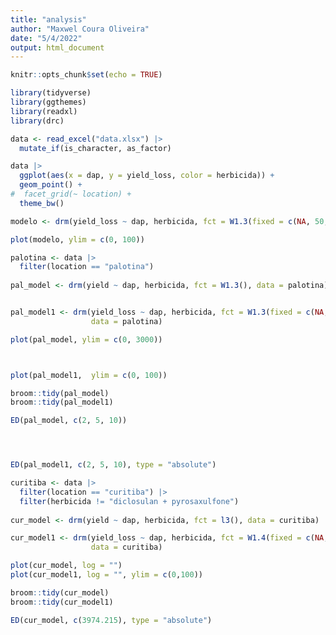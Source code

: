 ```yaml
---
title: "analysis"
author: "Maxwel Coura Oliveira"
date: "5/4/2022"
output: html_document
---
```


```r
knitr::opts_chunk$set(echo = TRUE)
```


```r
library(tidyverse)
library(ggthemes)
library(readxl)
library(drc)
```


```r
data <- read_excel("data.xlsx") |> 
  mutate_if(is_character, as_factor) 
```


```r
data |> 
  ggplot(aes(x = dap, y = yield_loss, color = herbicida)) +
  geom_point() +
#  facet_grid(~ location) +
  theme_bw()
```

```r
modelo <- drm(yield_loss ~ dap, herbicida, fct = W1.3(fixed = c(NA, 50, NA)), data = data)

plot(modelo, ylim = c(0, 100))


```




```r
palotina <- data |> 
  filter(location == "palotina")
  
pal_model <- drm(yield ~ dap, herbicida, fct = W1.3(), data = palotina)


pal_model1 <- drm(yield_loss ~ dap, herbicida, fct = W1.3(fixed = c(NA, 80, NA)),
                  data = palotina)
```

```r
plot(pal_model, ylim = c(0, 3000))



plot(pal_model1,  ylim = c(0, 100))
```


```r
broom::tidy(pal_model)
broom::tidy(pal_model1)
```

```r
ED(pal_model, c(2, 5, 10))




ED(pal_model1, c(2, 5, 10), type = "absolute")
```









```r
curitiba <- data |> 
  filter(location == "curitiba") |> 
  filter(herbicida != "diclosulan + pyrosaxulfone")
  
cur_model <- drm(yield ~ dap, herbicida, fct = l3(), data = curitiba)

cur_model1 <- drm(yield_loss ~ dap, herbicida, fct = W1.4(fixed = c(NA,NA,NA,NA)), 
                  data = curitiba)
```

```r
plot(cur_model, log = "")
plot(cur_model1, log = "", ylim = c(0,100))
```
```r
broom::tidy(cur_model)
broom::tidy(cur_model1)
```


```r
ED(cur_model, c(3974.215), type = "absolute")
```








